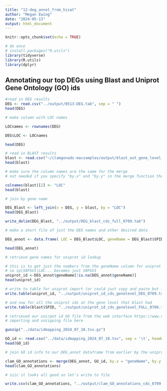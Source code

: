 ```yaml
---
title: "12-deg_annot_from_hisat"
author: "Megan Ewing"
date: "2024-05-13"
output: html_document
---
```


```r
knitr::opts_chunk$set(echo = TRUE)
```

```r
# do once
# install.packages("R.utils")
library(tidyverse)
library(R.utils)
library(dplyr)

```

## Annotating our top DEGs using Blast and Uniprot Gene Ontology (GO) ids

```r

#read in DEG results
DEG <- read.csv("../output/0513-DEG.tab", sep = " ")
head(DEG)

```

```r
# make column with LOC names

LOCnames <- rownames(DEG)

DEG$LOC <- LOCnames

head(DEG)

```

```r
# read in BLAST results
blast <- read.csv("~/clamgonads-macsamples/output/blast_out_gene_level_20240709.txt", sep="")
head(blast)
```

```r
# make sure the column names are the same for the merge
# not needed if you specify "by.x" and "by.y" in the merge function tho 

colnames(blast)[2] <- "LOC"
head(blast)
```

```r
# join by gene name

DEG_Blast <- left_join(x = DEG, y = blast, by = "LOC")
head(DEG_Blast)

write_delim(DEG_Blast, "../output/DEG_blast_cds_full_0709.tab")

```

```r
# make a short file of just the DEG names and other desired data

DEG_annot <- data.frame( LOC = DEG_Blast$LOC, geneName = DEG_Blast$SPID, baseMean = DEG_Blast$baseMean, log2FoldChange = DEG_Blast$log2FoldChange, pvalue = DEG_Blast$pvalue, padj = DEG_Blast$padj, protein = DEG_Blast$protein, cds = DEG_Blast$cds  )

head(DEG_annot)


```

```r
# retrieve gene names for uniprot id lookup

# this is to get just the numbers from the geneName column for uniprot
# so sp|S8FGV1|LAC... becomes just S8FGV1
uniprot_id <-DEG_annot$geneName[!is.na(DEG_annot$geneName)]
head(uniprot_id)

# write to table for uniprot import (or could just copy and paste but i imported a text file to uniprot just for my own santity to make sure everything was included)
write.table(uniprot_id, "../output/uniprot_id_cds_genelevel_DEG_0709.txt", sep = "\t", row.names = FALSE, col.names = FALSE, quote = FALSE)

# and now for all the uniprot ids at the gene level that blast had
write.table(blast$SPID, "../output/uniprot_id_cds_genelevel_FULL_0709.txt", sep = "\t", row.names = FALSE, col.names = FALSE, quote = FALSE)

```










```r

# retrieved our unirpot id GO file from the web interface https://www.uniprot.org/
# importing and unzipping file here

gunzip("../data/idmapping_2024_07_10.tsv.gz")

GO_id <- read.csv("../data/idmapping_2024_07_10.tsv", sep = '\t', header = TRUE, row.names=NULL)
head(GO_id)
```

```r
# join GO id info to our DEG_annot dataframe from earlier by the uniprot ids

clam_GO_annotations <- merge(DEG_annot, GO_id, by.x = "geneName", by.y = "Entry")
head(clam_GO_annotations)

```

```r
# siic it looks all good so let's write to file

write.csv(clam_GO_annotations, "../output/clam_GO_annotations_cds_0709.csv")
```

```r



```







